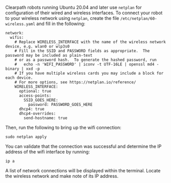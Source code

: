Clearpath robots running Ubuntu 20.04 and later use `netplan` for configuration of their wired and wireless interfaces.
To connect your robot to your wireless network using `netplan`, create the file
`/etc/netplan/60-wireless.yaml` and fill in the following:

```
network:
  wifis:
    # Replace WIRELESS_INTERFACE with the name of the wireless network device, e.g. wlan0 or wlp3s0
    # Fill in the SSID and PASSWORD fields as appropriate.  The password may be included as plain-text
    # or as a password hash.  To generate the hashed password, run
    #   echo -n 'WIFI_PASSWORD' | iconv -t UTF-16LE | openssl md4 -binary | xxd -p
    # If you have multiple wireless cards you may include a block for each device.
    # For more options, see https://netplan.io/reference/
    WIRELESS_INTERFACE:
      optional: true
      access-points:
        SSID_GOES_HERE:
          password: PASSWORD_GOES_HERE
      dhcp4: true
      dhcp4-overrides:
        send-hostname: true
```

Then, run the following to bring up the wifi connection:

```
sudo netplan apply
```

You can validate that the connection was successful and determine the IP address of the wifi
interface by running:

```
ip a
```

A list of network connections will be displayed within the terminal. Locate the wireless network and make note of its
IP address.